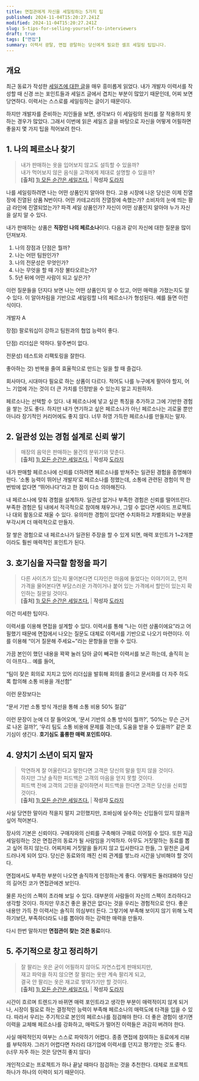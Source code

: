 ```yaml
---
title: 면접관에게 자신을 세일링하는 5가지 팁
published: 2024-11-04T15:20:27.241Z
modified: 2024-11-04T15:20:27.241Z
slug: 5-tips-for-selling-yourself-to-interviewers
draft: true
tags: ["면접"]
summary: 이력서 광탈, 면접 광탈하는 당신에게 필요한 셀프 세일링 팁입니다.
---
```


## 개요

최근 동료가 작성한 [세일즈에 대한 글](https://blog.naver.com/dorapper/223628196265)을 매우 흥미롭게 읽었다. 내가 개발자 이력서를 작성할 때 신경 쓰는 포인트들과 세일즈 글에서 겹치는 부분이 많았기 때문인데, 어찌 보면 당연하다. 이력서는 스스로를 세일링하는 글이기 때문이다.

하지만 개발자를 준비하는 지인들을 보면, 생각보다 이 세일링의 원리를 잘 적용하지 못하는 경우가 많았다. 그래서 이번에 읽은 세일즈 글을 바탕으로 자신을 어떻게 어필하면 좋을지 몇 가지 팁을 적어보려 한다.

## **1. 나의 페르소나 찾기**

> 내가 판매하는 옷을 입어보지 않고도 설득할 수 있을까?  
> 내가 먹어보지 않은 음식을 고객에게 제대로 설명할 수 있을까?  
> **[출처]** [1) 모든 순간은 세일즈다.](https://blog.naver.com/dorapper/223628196265) | **작성자** [도라지](https://blog.naver.com/dorapper)

나를 세일링하려면 나는 어떤 상품인지 알아야 한다. 고용 시장에 나온 당신은 이제 진열장에 진열된 상품 N번이다. 어떤 카테고리의 진열장에 속했는가? 소비자의 눈에 띄는 황금 라인에 진열되었는가? 파격 세일 상품인가? 자신이 어떤 상품인지 알아야 누가 자신을 살지 알 수 있다.

내가 판매하는 상품은 **직장인 나의 페르소나**이다. 다음과 같이 자신에 대한 질문을 많이 던져보자.

1. 나의 장점과 단점은 뭘까?
2. 나는 어떤 팀원인가?
3. 나의 전문성은 무엇인가?
4. 나는 무엇을 할 때 가장 불타오르는가?
5. 5년 뒤에 어떤 사람이 되고 싶은가?

이런 질문들을 던지다 보면 나는 어떤 상품인지 알 수 있고, 어떤 매력을 가졌는지도 알 수 있다. 이 알아차림을 기반으로 세일링할 나의 페르소나가 형성된다. 예를 들면 이런 식이다.

개발자 A

장점) 팔로워십이 강하고 팀원과의 협업 능력이 좋다.

단점) 리더십은 약하다. 말주변이 없다.

전문성) 테스트와 리팩토링을 잘한다.

좋아하는 것) 반복을 줄여 효율적으로 만드는 일을 할 때 즐겁다.

회사마다, 시대마다 필요로 하는 상품이 다르다. 적어도 나를 누구에게 팔아야 할지, 어느 기업에 가는 것이 더 큰 가치를 인정받을 수 있는지 알고 지원하자.

페르소나는 선택할 수 있다. 내 페르소나에 넣고 싶은 특징을 추가하고 그에 기반한 경험을 쌓는 것도 좋다. 하지만 내가 연기하고 싶은 페르소나가 아닌 페르소나는 괴로울 뿐만 아니라 장기적인 커리어에도 좋지 않다. 너무 허영 가득한 페르소나를 만들지는 말자.

## **2. 일관성 있는 경험 설계로 신뢰 쌓기**

> 매장의 음악은 판매하는 물건의 분위기와 맞춘다.  
> **[출처]** [1) 모든 순간은 세일즈다.](https://blog.naver.com/dorapper/223628196265) | **작성자** [도라지](https://blog.naver.com/dorapper)

내가 판매할 페르소나에 신뢰를 더하려면 페르소나를 받쳐주는 일관된 경험을 증명해야 한다. ‘소통 능력이 뛰어난 개발자’로 페르소나를 정했는데, 소통에 관련된 경험이 딱 한 번밖에 없다면 “뛰어나다”라고 한 점이 다소 의아해진다.

내 페르소나에 맞춰 경험을 설계하자. 일관성 없거나 부족한 경험은 신뢰를 떨어뜨린다. 부족한 경험은 팀 내에서 적극적으로 참여해 채우거나, 그럴 수 없다면 사이드 프로젝트나 대외 활동으로 채울 수 있다. 유의미한 경험이 있다면 수치화하고 차별화되는 부분을 부각시켜 더 매력적으로 만들자.

잘 쌓은 경험으로 내 페르소나가 일관된 주장을 할 수 있게 되면, 매력 포인트가 1~2개뿐이라도 훨씬 매력적인 포인트가 된다.

## **3. 호기심을 자극할 함정을 파기**

> 다른 사이즈가 있는지 물어본다면 디자인은 마음에 들었다는 이야기이고, 먼저 가격을 물어본다면 부담스러운 가격이거나 붙어 있는 가격에서 할인이 있는지 확인하는 질문일 것이다.  
> **[출처]** [1) 모든 순간은 세일즈다.](https://blog.naver.com/dorapper/223628196265) | **작성자** [도라지](https://blog.naver.com/dorapper)

이건 미세한 팁이다.

이력서를 이용해 면접을 설계할 수 있다. 이력서를 통해 “나는 이런 상품이에요”라고 어필했기 때문에 면접에서 나오는 질문도 대체로 이력서를 기반으로 나오기 마련이다. 이를 이용해 “이거 질문해 주세요~”라는 문항들을 만들 수 있다.

가끔 본인이 했던 내용을 꽉꽉 눌러 담아 글이 빼곡한 이력서를 보곤 하는데, 솔직히 눈이 아프다… 예를 들어,

“팀이 잦은 회의로 지치고 있어 리더십을 발휘해 회의를 줄이고 문서화를 더 자주 하도록 합의해 소통 비용을 개선함”

이런 문장보다는

“문서 기반 소통 방식 개선을 통해 소통 비용 50% 절감”

이런 문장이 눈에 더 잘 들어오며, ‘문서 기반의 소통 방식이 뭘까?’, ‘50%는 무슨 근거로 나온 걸까?’, ‘우리 팀도 소통 비용에 문제를 겪는데, 도움을 받을 수 있을까?’ 같은 호기심이 생긴다. **호기심도 훌륭한 매력 포인트이다.**

## **4. 양치기 소년이 되지 말자**

> 막연하게 잘 어울린다고 말한다면 고객은 당신의 말을 믿지 않을 것이다.  
> 하지만 그냥 솔직한 피드백은 고객의 마음을 얻지 못할 것이다.  
> 피드백 전에 고객의 고민을 같이하면서 피드백을 한다면 고객은 당신을 신뢰할 것이다.  
> **[출처]** [1) 모든 순간은 세일즈다.](https://blog.naver.com/dorapper/223628196265) | **작성자** [도라지](https://blog.naver.com/dorapper)

사실 당연한 말이라 적을지 말지 고민했지만, 조바심에 실수하는 신입들이 있지 않을까 싶어 적어본다.

장사의 기본은 신뢰이다. 구매자와의 신뢰를 구축해야 구매로 이어질 수 있다. 또한 지금 세일링하는 것은 면접관의 동료가 될 사람임을 기억하자. 아무도 거짓말하는 동료를 뽑고 싶어 하지 않는다. 어찌저찌 거짓말을 들키지 않고 입사한다고 한들, 그 밑천은 금세 드러나게 되어 있다. 당신은 동료와의 깨진 신뢰 관계를 쌓느라 시간을 낭비해야 할 것이다.

면접에서도 부족한 부분이 나오면 솔직하게 인정하는게 좋다. 어떻게든 둘러대봐야 당신의 길어진 코가 면접관에겐 보인다.

물론 자신의 스펙이 초라해 보일 수 있다. 대부분의 사람들이 자신의 스펙이 초라하다고 생각할 것이다. 하지만 무조건 좋은 물건은 없다는 것을 우리는 경험적으로 안다. 좋은 내용만 가득 찬 이력서는 솔직히 의심부터 든다. 그렇기에 부족해 보이지 않기 위해 노력하기보단, 부족하더라도 나를 뽑아야 하는 강력한 매력을 만들자.

다시 한번 말하지만 **면접관이 찾는 것은 동료**이다.

## **5. 주기적으로 창고 정리하기**

> 잘 팔리는 옷은 굳이 어필하지 않아도 자연스럽게 판매되지만,  
> 재고 파악을 하지 않으면 잘 팔리는 옷만 계속 팔리게 되고,  
> 결국 안 팔리는 옷은 재고로 쌓여가기만 할 것이다.  
> **[출처]** [1) 모든 순간은 세일즈다.](https://blog.naver.com/dorapper/223628196265) | **작성자** [도라지](https://blog.naver.com/dorapper)

시간이 흐르며 트렌드가 바뀌면 매력 포인트라고 생각한 부분이 매력적이지 않게 되거나, 시장이 필요로 하는 결정적인 능력이 부족해 페르소나의 매력도에 타격을 입을 수 있다. 따라서 우리는 주기적으로 본인의 페르소나를 점검해야 한다. 더 좋은 경험이 생기면 이력을 교체해 페르소나를 강화하고, 매력도가 떨어진 이력들은 과감히 버려야 한다.

사실 매력적인지 여부는 스스로 파악하기 어렵다. 종종 면접에 참여하는 동료에게 리뷰를 부탁하자. 그러기 어렵다면 차라리 대기업에 이력서를 던지고 평가받는 것도 좋다. (너무 자주 하는 것은 당연히 좋지 않다)

개인적으로는 프로젝트가 하나 끝날 때마다 점검하는 것을 추천한다. 대체로 프로젝트 하나가 하나의 이력이 되기 때문이다.
